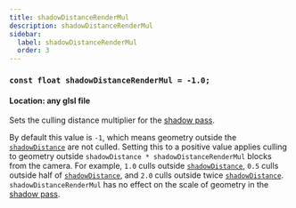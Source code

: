 ```yaml
---
title: shadowDistanceRenderMul
description: shadowDistanceRenderMul
sidebar:
  label: shadowDistanceRenderMul
  order: 3
---
```


### `const float shadowDistanceRenderMul = -1.0;`

#### Location: any glsl file

Sets the culling distance multiplier for the [shadow pass](/reference/programs/shadow).

By default this value is `-1`, which means geometry outside the [`shadowDistance`](/reference/constants/shadowdistance) are not culled. Setting this to a positive value applies culling to geometry outside `shadowDistance * shadowDistanceRenderMul` blocks from the camera. For example, `1.0` culls outside [`shadowDistance`](/reference/constants/shadowdistance), `0.5` culls outside half of [`shadowDistance`](/reference/constants/shadowdistance), and `2.0` culls outside twice [`shadowDistance`](/reference/constants/shadowdistance). `shadowDistanceRenderMul` has no effect on the scale of geometry in the [shadow pass](/reference/programs/shadow).